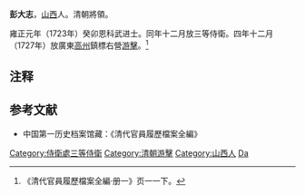 '''彭大志'''，[[山西|山西]]人。清朝將領。  

雍正元年（1723年）癸卯恩科武进士。同年十二月放三等侍衛。四年十二月（1727年）放廣東[[高州|高州]]鎮標右營[[游擊|游擊]]。<ref>《清代官員履歷檔案全編·册一》页一一下。</ref>

==注释==
{{reflist}}

==参考文献==
*中国第一历史档案馆藏：《清代官員履歷檔案全編》

{{雍正元年癸卯恩科武殿試金榜}}
{{DEFAULTSORT:Peng彭}}
[[Category:侍衛處三等侍衛|Category:侍衛處三等侍衛]]
[[Category:清朝游擊|Category:清朝游擊]]
[[Category:山西人|Category:山西人]]
[[Category:彭姓|Da]]